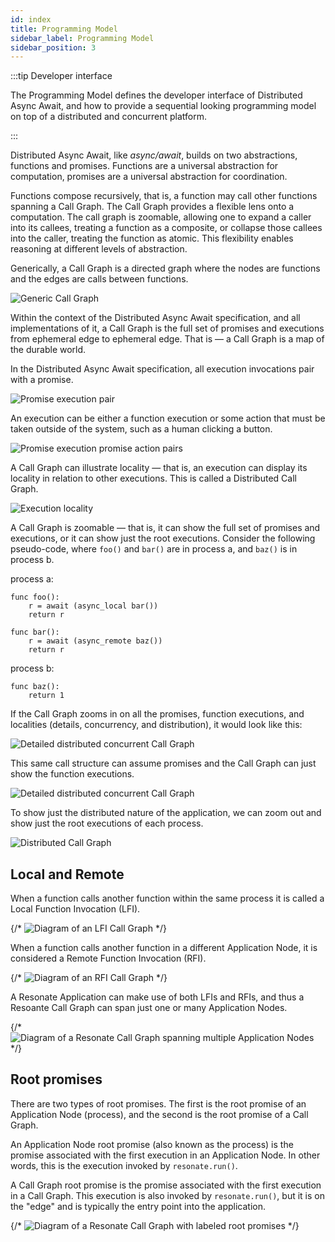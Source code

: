 ```yaml
---
id: index
title: Programming Model
sidebar_label: Programming Model
sidebar_position: 3
---
```


:::tip Developer interface

The Programming Model defines the developer interface of Distributed Async Await, and how to provide a sequential looking programming model on top of a distributed and concurrent platform.

:::

Distributed Async Await, like _async/await_, builds on two abstractions, functions and promises.
Functions are a universal abstraction for computation, promises are a universal abstraction for coordination.

Functions compose recursively, that is, a function may call other functions spanning a Call Graph.
The Call Graph provides a flexible lens onto a computation.
The call graph is zoomable, allowing one to expand a caller into its callees, treating a function as a composite, or collapse those callees into the caller, treating the function as atomic.
This flexibility enables reasoning at different levels of abstraction.


Generically, a Call Graph is a directed graph where the nodes are functions and the edges are calls between functions.

<LabeledDiagram>
  <img src="/img/generic-call-graph.svg" alt="Generic Call Graph" />
</LabeledDiagram>

Within the context of the Distributed Async Await specification, and all implementations of it, a Call Graph is the full set of promises and executions from ephemeral edge to ephemeral edge.
That is — a Call Graph is a map of the durable world.

In the Distributed Async Await specification, all execution invocations pair with a promise.

<LabeledDiagram>
  <img src="/img/promise-execution-pair.svg" alt="Promise execution pair" />
</LabeledDiagram>

An execution can be either a function execution or some action that must be taken outside of the system, such as a human clicking a button.

![Promise execution promise action pairs](/img/promise-execution-promise-action-pairs.svg)

A Call Graph can illustrate locality — that is, an execution can display its locality in relation to other executions.
This is called a Distributed Call Graph.

![Execution locality](/img/execution-locality.svg)

A Call Graph is zoomable — that is, it can show the full set of promises and executions, or it can show just the root executions.
Consider the following pseudo-code, where `foo()` and `bar()` are in process a, and `baz()` is in process b.

process a:

```text
func foo():
    r = await (async_local bar())
    return r

func bar():
    r = await (async_remote baz())
    return r
```

process b:

```text
func baz():
    return 1
```

If the Call Graph zooms in on all the promises, function executions, and localities (details, concurrency, and distribution), it would look like this:

![Detailed distributed concurrent Call Graph](/img/detailed-distributed-concurrent-call-graph.svg)

This same call structure can assume promises and the Call Graph can just show the function executions.

![Detailed distributed concurrent Call Graph](/img/distributed-concurrent-call-graph.svg)

To show just the distributed nature of the application, we can zoom out and show just the root executions of each process.

![Distributed Call Graph](/img/distributed-call-graph.svg)

## Local and Remote

When a function calls another function within the same process it is called a Local Function Invocation (LFI).

{/* ![Diagram of an LFI Call Graph](/img/lfc-call-graph.svg) */}

When a function calls another function in a different Application Node, it is considered a Remote Function Invocation (RFI).

{/* ![Diagram of an RFI Call Graph](/img/rfc-call-graph.svg) */}

A Resonate Application can make use of both LFIs and RFIs, and thus a Resoante Call Graph can span just one or many Application Nodes.

{/* ![Diagram of a Resonate Call Graph spanning multiple Application Nodes](/img/complex-rfc-call-graph.svg) */}

## Root promises

There are two types of root promises.
The first is the root promise of an Application Node (process), and the second is the root promise of a Call Graph.

An Application Node root promise (also known as the process) is the promise associated with the first execution in an Application Node.
In other words, this is the execution invoked by `resonate.run()`.

A Call Graph root promise is the promise associated with the first execution in a Call Graph.
This execution is also invoked by `resonate.run()`, but it is on the "edge" and is typically the entry point into the application.

{/* ![Diagram of a Resonate Call Graph with labeled root promises](/img/labeled-complex-rfc-call-graph.svg) */}


<DocCardList items={useCurrentSidebarCategory().items} />

